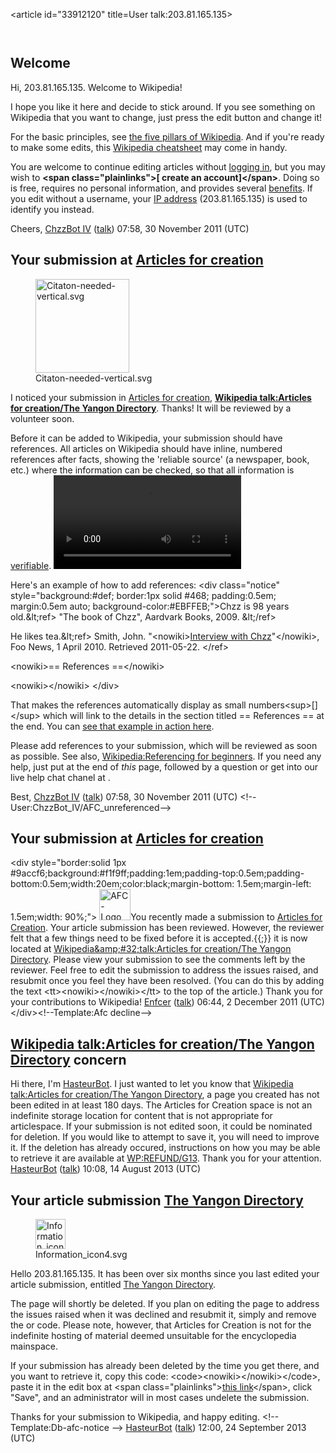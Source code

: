 <article id="33912120" title=User talk:203.81.165.135>
	<talkpage id="33912120" title="User talk:203.81.165.135">
==Welcome==

Hi, 203.81.165.135.  Welcome to Wikipedia!

I hope you like it here and decide to stick around.  If you see something on Wikipedia that you want to change, just press the edit button and change it!

For the basic principles, see [[Wikipedia:Five pillars|the five pillars of Wikipedia]].  And if you're ready to make some edits, this [[Wikipedia:Cheatsheet|Wikipedia cheatsheet]] may come in handy.

You are welcome to continue editing articles without [[Special:Userlogin|logging in]], but you may wish to '''&lt;span class=&quot;plainlinks&quot;&gt;[{{fullurl:Special:Userlogin|type=signup}} create an account]&lt;/span&gt;'''. Doing so is free, requires no personal information, and provides several [[Wikipedia:Why create an account?|benefits]]. If you edit without a username, your [[IP address]] (203.81.165.135) is used to identify you instead.

Cheers, [[User:ChzzBot IV|ChzzBot IV]] ([[User talk:ChzzBot IV|talk]]) 07:58, 30 November 2011 (UTC)


== Your submission at [[WP:AFC|Articles for creation]] ==
[[File:Citaton-needed-vertical.svg|150px|right|link=Wikipedia:Citing sources]]

I noticed your submission in [[WP:AFC|Articles for creation]], '''[[Wikipedia talk:Articles for creation/The Yangon Directory]]'''.  Thanks! It will be reviewed by a volunteer soon.

Before it can be added to Wikipedia, your submission should have references.  All articles on Wikipedia should have inline, numbered references after facts, showing the 'reliable source' (a newspaper, book, etc.) where the information can be checked, so that all information is [[WP:V|verifiable]].
[[File:Citing_sources_tutorial,_part_1.ogv|right|thumb|Here's a video tutorial - hit play, then right-click for &quot;full screen&quot;.]]

Here's an example of how to add references:
&lt;div class=&quot;notice&quot; style=&quot;background:#def; border:1px solid #468; padding:0.5em; margin:0.5em auto; background-color:#EBFFEB;&quot;&gt;Chzz is 98 years old.&amp;lt;ref&gt; &quot;The book of Chzz&quot;, Aardvark Books, 2009. &amp;lt;/ref&gt;

He likes tea.&amp;lt;ref&gt; Smith, John. &quot;&lt;nowiki&gt;[http://foonews.com/Article42 Interview with Chzz]&quot;&lt;/nowiki&gt;, Foo News, 1 April 2010. Retrieved 2011-05-22.  &lt;/ref&gt;

&lt;nowiki&gt;== References ==&lt;/nowiki&gt;

&lt;nowiki&gt;{{reflist}}&lt;/nowiki&gt;
&lt;/div&gt;

That makes the references automatically display as small numbers&lt;sup&gt;[{{colour|blue|1}}]&lt;/sup&gt; which will link to the details in the section titled == References == at the end.  You can [[User:ChzzBot IV/Example page with references|see that example in action here]].

Please add references to your submission, which will be reviewed as soon as possible. See also, [[Wikipedia:Referencing for beginners]]. If you need any help, just put {{tn|helpme}} at the end of ''this'' page, followed by a question or get into our live help chat chanel at {{IRC|wikipedia-en-help}}.

Best, [[User:ChzzBot IV|ChzzBot IV]] ([[User talk:ChzzBot IV|talk]]) 07:58, 30 November 2011 (UTC)
&lt;!--User:ChzzBot_IV/AFC_unreferenced--&gt;
== Your submission at [[WP:AFC|Articles for creation]] ==
&lt;div style=&quot;border:solid 1px #9accf6;background:#f1f9ff;padding:1em;padding-top:0.5em;padding-bottom:0.5em;width:20em;color:black;margin-bottom: 1.5em;margin-left: 1.5em;width: 90%;&quot;&gt; [[File:AFC-Logo_Decline.svg|50px|left]]You recently made a submission to [[WP:AFC|Articles for Creation]]. Your article submission has been reviewed. However, the reviewer felt that a few things need to be fixed before it is accepted.{{;}} it is now located at [[Wikipedia&amp;#32;talk:Articles for creation/The Yangon Directory]]. Please view your submission to see the comments left by the reviewer. Feel free to edit the submission to address the issues raised, and resubmit once you feel they have been resolved. (You can do this by adding the text &lt;tt&gt;&lt;nowiki&gt;{{subst:submit}}&lt;/nowiki&gt;&lt;/tt&gt; to the top of the article.) Thank you for your contributions to Wikipedia! [[User:Enfcer|Enfcer]] ([[User talk:Enfcer|talk]]) 06:44, 2 December 2011 (UTC)&lt;/div&gt;&lt;!--Template:Afc decline--&gt;
==[[Wikipedia talk:Articles for creation/The Yangon Directory]] concern==
Hi there, I'm [[User:HasteurBot|HasteurBot]]. I just wanted to let you know that [[Wikipedia talk:Articles for creation/The Yangon Directory]], a page you created has not been edited in at least 180 days.  The Articles for Creation space is not an indefinite storage location for content that is not appropriate for articlespace.
If your submission is not edited soon, it could be nominated for deletion.  If you would like to attempt to save it, you will need to improve it.
If the deletion has already occured, instructions on how you may be able to retrieve it are available at [[WP:REFUND/G13]].
Thank you for your attention. [[User:HasteurBot|HasteurBot]] ([[User talk:HasteurBot|talk]]) 10:08, 14 August 2013 (UTC)
==Your article submission [[Wikipedia talk:Articles for creation/The Yangon Directory|The Yangon Directory]]==
[[File:Information icon4.svg|48px|left|alt=|link=]]

Hello 203.81.165.135. It has been over six months since you last edited your article submission, entitled [[Wikipedia talk:Articles for creation/The Yangon Directory|The Yangon Directory]]. 

The page will shortly be deleted. If you plan on editing the page to address the issues raised when it was declined and resubmit it, simply {{edit|Wikipedia talk:Articles for creation/The Yangon Directory|edit the submission}} and remove the {{tlc|db-afc}} or {{tlc|db-g13}} code. Please note, however, that Articles for Creation is not for the indefinite hosting of material deemed unsuitable for the encyclopedia mainspace.

If your submission has already been deleted by the time you get there, and you want to retrieve it, copy this code: &lt;code&gt;&lt;nowiki&gt;{{subst:Refund/G13|&lt;/nowiki&gt;Wikipedia talk:Articles for creation/The Yangon Directory&lt;nowiki&gt;}}&lt;/nowiki&gt;&lt;/code&gt;, paste it in the edit box at &lt;span class=&quot;plainlinks&quot;&gt;[http://en.wikipedia.org/w/index.php?title=Wikipedia:Requests_for_undeletion&amp;action=edit&amp;section=new this link]&lt;/span&gt;, click &quot;Save&quot;, and an administrator will in most cases undelete the submission.

Thanks for your submission to Wikipedia, and happy editing. &lt;!-- Template:Db-afc-notice --&gt; [[User:HasteurBot|HasteurBot]] ([[User talk:HasteurBot|talk]]) 12:00, 24 September 2013 (UTC)
	</talkpage>
</article>